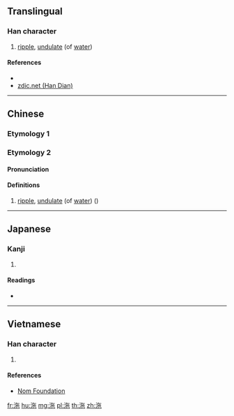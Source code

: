 {{character info/new}}
{{also|沱}}
==Translingual==

===Han character===
{{Han char|rn=85|rad=水|as=05|sn=8|four=|canj=EOPD|ids=⿰氵㐌}}

# [[ripple]], [[undulate]] (of [[water]])

====References====
* {{Han ref|kx=0613.080|dkj=17244|dj=1006.070|hdz=31588.020|uh=6CB2|ud=27826}}
*[http://www.zdic.net/z/1c/js/6CB2.htm zdic.net (Han Dian)]

----

==Chinese==
{{zh-forms}}

===Etymology 1===
{{zh-see|沱|a}}

===Etymology 2===
====Pronunciation====
{{zh-pron
|m=duò
|mc=y
|oc=y
|ma=
|cat=v
}}

====Definitions====
{{zh-hanzi}}

# [[ripple]], [[undulate]] (of [[water]]) ({{zh-only|淡沲}})

----

==Japanese==

===Kanji===
{{ja-kanji|grade=|rs=水05}}

# {{defn|lang=ja|sort=水05}}

====Readings====
* {{ja-readings|on=[[た]] (ta), [[だ]] (da)|kun=}}

----

==Vietnamese==

===Han character===
{{vi-readings|rs=水05| hanviet = nhãn}}

# {{defn|lang=vi|sort=水05}}

====References====
*[http://nomfoundation.org/common/nom_details.php?codepoint=6cb2 Nom Foundation]

[[fr:沲]]
[[hu:沲]]
[[mg:沲]]
[[pl:沲]]
[[th:沲]]
[[zh:沲]]